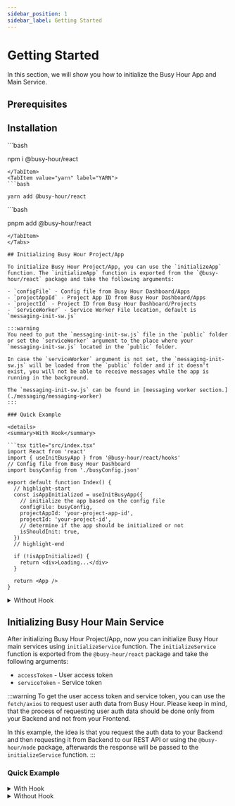 ```yaml
---
sidebar_position: 1
sidebar_label: Getting Started
---
```



# Getting Started

In this section, we will show you how to initialize the Busy Hour App and Main Service.

## Prerequisites

<GettingStartedPrerequisites />

## Installation

<Tabs>
<TabItem value="npm" label="NPM" default>
```bash

npm i @busy-hour/react

```
</TabItem>
<TabItem value="yarn" label="YARN">
```bash

yarn add @busy-hour/react

```

</TabItem>
<TabItem value="pnpm" label="PNPM">
```bash

pnpm add @busy-hour/react

```
</TabItem>
</Tabs>

## Initializing Busy Hour Project/App

To initialize Busy Hour Project/App, you can use the `initializeApp` function. The `initializeApp` function is exported from the `@busy-hour/react` package and take the following arguments:

- `configFile` - Config file from Busy Hour Dashboard/Apps
- `projectAppId` - Project App ID from Busy Hour Dashboard/Apps
- `projectId` - Project ID from Busy Hour Dashboard/Projects
- `serviceWorker` - Service Worker File location, default is `messaging-init-sw.js`

:::warning
You need to put the `messaging-init-sw.js` file in the `public` folder or set the `serviceWorker` argument to the place where your `messaging-init-sw.js` located in the `public` folder.

In case the `serviceWorker` argument is not set, the `messaging-init-sw.js` will be loaded from the `public` folder and if it doesn't exist, you will not be able to receive messages while the app is running in the background.

The `messaging-init-sw.js` can be found in [messaging worker section.](./messaging/messaging-worker)
:::

### Quick Example

<details>
<summary>With Hook</summary>

```tsx title="src/index.tsx"
import React from 'react'
import { useInitBusyApp } from '@busy-hour/react/hooks'
// Config file from Busy Hour Dashboard
import busyConfig from './busyConfig.json'

export default function Index() {
  // highlight-start
  const isAppInitialized = useInitBusyApp({
    // initialize the app based on the config file
    configFile: busyConfig,
    projectAppId: 'your-project-app-id',
    projectId: 'your-project-id',
    // determine if the app should be initialized or not
    isShouldInit: true,
  })
  // highlight-end

  if (!isAppInitialized) {
    return <div>Loading...</div>
  }

  return <App />
}
```

</details>

<details>
<summary>Without Hook</summary>

```tsx title="src/index.tsx"
import React, { useEffect } from 'react';
import { initializeApp } from '@busy-hour/react';
// Config file from Busy Hour Dashboard
import busyConfig from './busyConfig.json';

export default function Index() {
  const [isAppInitialized, setIsAppInitialized] = useState(false);

  useEffect(() => {
    (async () => {
      // highlight-start
      await initializeApp({
        // initialize the app based on the config file
        configFile: busyConfig,
        projectAppId: 'your-project-app-id',
        projectId: 'your-project-id',
      });
      // highlight-end

      setIsAppInitialized(true);
    })();
  }, []);

  if (!isAppInitialized) {
    return <div>Loading...</div>;
  }

  return <App />;
}
```

</details>

## Initializing Busy Hour Main Service

After initializing Busy Hour Project/App, now you can initialize Busy Hour main services using `initializeService` function. The `initializeService` function is exported from the `@busy-hour/react` package and take the following arguments:

- `accessToken` - User access token
- `serviceToken` - Service token

:::warning
To get the user access token and service token, you can use the `fetch/axios` to request user auth data from Busy Hour. Please keep in mind, that the process of requesting user auth data should be done only from your Backend and not from your Frontend.

In this example, the idea is that you request the auth data to your Backend and then requesting it from Backend to our REST API or using the `@busy-hour/node` package, afterwards the response will be passed to the `initializeService` function.
:::

### Quick Example

<details>
<summary>With Hook</summary>

```tsx title="src/main.tsx"
import React from 'react';
import { useInitBusyService } from '@busy-hour/react/hooks';

export default function Main() {
  // highlight-start
  const isServiceInitialized = useInitBusyService({
    // get user auth data from busy hour through your BE
    // read more at https://docs.busyhour.id/docs/category/nodejs
    // or at https://docs.busyhour.id/docs/category/rest
    accessToken: 'your-user-access-token',
    serviceToken: 'your-user-service-token',
    // determine if the app should be initialized or not
    isShouldInit: true,
  });
  // highlight-end

  if (!isServiceInitialized) {
    return <div>Loading...</div>;
  }

  return <MainApp />;
}
```

</details>

<details>
<summary>Without Hook</summary>

```tsx title="src/main.tsx"
import React, { useEffect } from 'react'
import { initializeService } from '@busy-hour/react'

export default function Main() {
  useEffect(() => {
    (async () => {
      // get user auth data from busy hour through your BE
      // read more at https://docs.busyhour.id/docs/category/nodejs
      // or at https://docs.busyhour.id/docs/category/rest
      // highlight-start
      const { data } = await axios.post<{
        accessToken: string,
        serviceToken: string
      }>(...)
      // highlight-end

      // initialize the service using the auth
      // highlight-next-line
      await initializeService(data.accessToken, data.serviceToken)
    })()
  }, [])

  return <MainApp />
}
```

</details>
